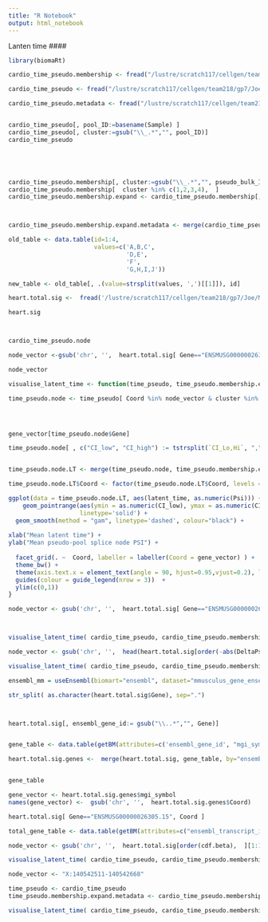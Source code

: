 ```yaml
---
title: "R Notebook"
output: html_notebook
---
```


Lanten time
####

```r
library(biomaRt)

```



```r

cardio_time_pseudo.membership <- fread("/lustre/scratch117/cellgen/team218/gp7/Joe/MicroExonator/")

cardio_time_pseudo <- fread("/lustre/scratch117/cellgen/team218/gp7/Joe/MicroExonator/Whippet/Quant/Single_Cell/Pseudo_bulks/pseudo_bulks.psi.tsv.gz")

cardio_time_pseudo.metadata <- fread("/lustre/scratch117/cellgen/team218/gp7/Joe/MicroExonator/heart_specif_Cardio_E85_latent_time.grep.txt")


cardio_time_pseudo[, pool_ID:=basename(Sample) ]
cardio_time_pseudo[, cluster:=gsub("\\_.*","", pool_ID)]
cardio_time_pseudo





cardio_time_pseudo.membership[, cluster:=gsub("\\_.*","", pseudo_bulk_ID)]
cardio_time_pseudo.membership[  cluster %in% c(1,2,3,4),  ]
cardio_time_pseudo.membership.expand <- cardio_time_pseudo.membership[, .(barcode=strsplit(samples, ',')[[1]]), pseudo_bulk_ID]



cardio_time_pseudo.membership.expand.metadata <- merge(cardio_time_pseudo.membership.expand, cardio_time_pseudo.metadata , by="barcode")
```


```r
old_table <- data.table(id=1:4,
                        values=c('A,B,C',
                                 'D,E',
                                 'F',
                                 'G,H,I,J'))

new_table <- old_table[, .(value=strsplit(values, ',')[[1]]), id]
```

```r
heart.total.sig <-  fread('/lustre/scratch117/cellgen/team218/gp7/Joe/MicroExonator/Whippet.old/Cardiomyocytes_Precursors_vs_Cardiomyocytes_e85.txt')

heart.sig



cardio_time_pseudo.node

node_vector <-gsub('chr', '',  heart.total.sig[ Gene=="ENSMUSG00000026305.15", Coord ])

node_vector
```



```r

visualise_latent_time <- function(time_pseudo, time_pseudo.membership.expand.metadata, node_vector, gene_vector) {

time_pseudo.node <- time_pseudo[ Coord %in% node_vector & cluster %in% c(1,2,3,4),  ][order(cluster)]




gene_vector[time_pseudo.node$Gene]

time_pseudo.node[ , c("CI_low", "CI_high") := tstrsplit(`CI_Lo,Hi`, ",", fixed=TRUE)]


time_pseudo.node.LT <- merge(time_pseudo.node, time_pseudo.membership.expand.metadata[, .(latent_time=mean(latent_time)) , by=pseudo_bulk_ID], by.x="pool_ID", by.y="pseudo_bulk_ID")

time_pseudo.node.LT$Coord <- factor(time_pseudo.node.LT$Coord, levels = node_vector)

ggplot(data = time_pseudo.node.LT, aes(latent_time, as.numeric(Psi))) +
    geom_pointrange(aes(ymin = as.numeric(CI_low), ymax = as.numeric(CI_high), colour=cluster), 
                    linetype='solid') +
  geom_smooth(method = "gam", linetype='dashed', colour="black") +
  
xlab("Mean latent time") +
ylab("Mean pseudo-pool splice node PSI") +
  
  facet_grid(. ~  Coord, labeller = labeller(Coord = gene_vector) ) +
  theme_bw() +
  theme(axis.text.x = element_text(angle = 90, hjust=0.95,vjust=0.2), legend.position="none") +
  guides(colour = guide_legend(nrow = 3))  +
  ylim(c(0,1))
}
```


```r
node_vector <- gsub('chr', '',  heart.total.sig[ Gene=="ENSMUSG00000026305.15", Coord ])



visualise_latent_time( cardio_time_pseudo, cardio_time_pseudo.membership.expand.metadata, node_vector)
```



```r
node_vector <- gsub('chr', '',  head(heart.total.sig[order(-abs(DeltaPsi.mean) )]$Coord, n=10))

visualise_latent_time( cardio_time_pseudo, cardio_time_pseudo.membership.expand.metadata, node_vector)
```



```r

ensembl_mm = useEnsembl(biomart="ensembl", dataset="mmusculus_gene_ensembl")

str_split( as.character(heart.total.sig$Gene), sep=".")



heart.total.sig[, ensembl_gene_id:= gsub("\\..*","", Gene)]


gene_table <- data.table(getBM(attributes=c('ensembl_gene_id', "mgi_symbol"),filters = 'ensembl_gene_id', values = heart.total.sig$ensembl_gene_id , mart = ensembl_mm))

heart.total.sig.genes <-  merge(heart.total.sig, gene_table, by="ensembl_gene_id")


gene_table

gene_vector <- heart.total.sig.genes$mgi_symbol
names(gene_vector) <-  gsub('chr', '',  heart.total.sig.genes$Coord)

heart.total.sig[ Gene=="ENSMUSG00000026305.15", Coord ]

total_gene_table <- data.table(getBM(attributes=c("ensembl_transcript_id_version", "ensembl_transcript_id", "mgi_symbol"), filters = 'ensembl_transcript_id_version', values = ME_final$transcript , mart = ensembl_mm))

node_vector <- gsub('chr', '',  heart.total.sig[order(cdf.beta),  ][1:10, ][order(DeltaPsi.mean)]$Coord)

visualise_latent_time( cardio_time_pseudo, cardio_time_pseudo.membership.expand.metadata, node_vector, gene_vector)
```





```r
node_vector <- "X:140542511-140542668"

time_pseudo <- cardio_time_pseudo
time_pseudo.membership.expand.metadata <- cardio_time_pseudo.membership.expand.metadata

visualise_latent_time( cardio_time_pseudo, cardio_time_pseudo.membership.expand.metadata, node_vector)
```


